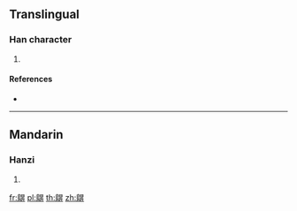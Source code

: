 {{character info/new}}
==Translingual==

===Han character===
{{Han char|rn=196|rad=鳥|as=08|sn=19|four=26340|canj=HFAHT}}

# {{defn|Han|sort=鳥08}}

====References====
* {{Han ref|kx=1493.090|dkj=47040|dj=2023.160|hdz=74640.110|uh=9D7F|ud=40319|bh=F3EF|bd=62447}}

----

==Mandarin==

===Hanzi===
{{cmn-hanzi|pin=[[shēng]] ([[sheng1]])|wg=sheng<sup>1</sup>}}

# {{defn|lang=cmn|sort=鳥08}}

[[fr:鵿]]
[[pl:鵿]]
[[th:鵿]]
[[zh:鵿]]